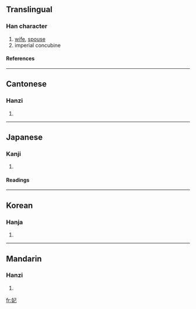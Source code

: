 ==Translingual==
===Han character===
{{Han char|rn=38|rad=女|as=03|sn=6|four=4741<sub>7</sub>|canj=女尸山 (VSU)}}
# [[wife]], [[spouse]]
# imperial concubine
====References====
{{Han ref|kx=0255.220|dkj=06061|hdz=21027.110|uh=5983|ud=22915|bh=A66D|bd=42605}}
----
==Cantonese==
===Hanzi===
{{yue-hanzi|jyut=|y=fei1}}
# {{defn|Cantonese}}
----
==Japanese==
===Kanji===
{{ja-kanji|grade=|rs=女03}}
# {{defn|Japanese}} 
====Readings====
{{ja-readings|on=[[ひ]] (hi), [[はい]] (hai)|kun=[[きさき]] (kisaki)}}
----
==Korean==
===Hanja===
{{ko-hanja|hangeul=[[비]], [[바]]|rv=bi, b|mr=pi, p}}
# {{defn|Korean}}
----
==Mandarin==
===Hanzi===
{{cmn-hanzi|pin=[[fēi]] (fei1)|wg=fei<sup>1</sup>}}
# {{defn|Mandarin}}

[[fr:妃]]